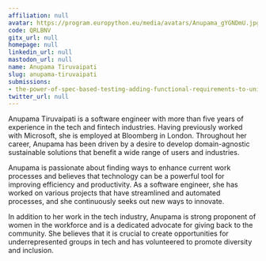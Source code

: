 ```yaml
---
affiliation: null
avatar: https://program.europython.eu/media/avatars/Anupama_gYGNDmU.jpg
code: QRLBNV
gitx_url: null
homepage: null
linkedin_url: null
mastodon_url: null
name: Anupama Tiruvaipati
slug: anupama-tiruvaipati
submissions:
- the-power-of-spec-based-testing-adding-functional-requirements-to-unit-test
twitter_url: null
---
```


Anupama Tiruvaipati is a software engineer with more than five years of experience in the tech and fintech industries. Having previously worked with Microsoft, she is employed at Bloomberg in London. Throughout her career, Anupama has been driven by a desire to develop domain-agnostic sustainable solutions that benefit a wide range of users and industries.

Anupama is passionate about finding ways to enhance current work processes and believes that technology can be a powerful tool for improving efficiency and productivity. As a software engineer, she has worked on various projects that have streamlined and automated processes, and she continuously seeks out new ways to innovate.

In addition to her work in the tech industry, Anupama is strong proponent of women in the workforce and is a dedicated advocate for giving back to the community. She believes that it is crucial to create opportunities for underrepresented groups in tech and has volunteered to promote diversity and inclusion.